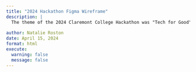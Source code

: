 ```yaml
---
title: "2024 Hackathon Figma Wireframe"
description: |
  The theme of the 2024 Claremont College Hackathon was "Tech for Good". My team created a full web prototype of our app Call Your Mom. Our product supports alcohol safety among college students by calculating a drink maximum estimate, presenting an accessible drink counter, integrating a rideshare API, and establishing a streamlined emergency services connection. 
  
author: Natalie Roston
date: April 15, 2024
format: html
execute:
  warning: false
  message: false
---
```


